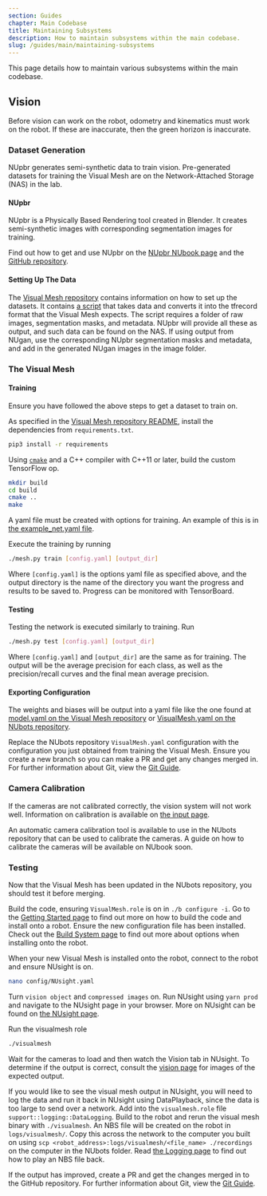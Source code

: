 ```yaml
---
section: Guides
chapter: Main Codebase
title: Maintaining Subsystems
description: How to maintain subsystems within the main codebase.
slug: /guides/main/maintaining-subsystems
---
```


This page details how to maintain various subsystems within the main codebase.

## Vision

Before vision can work on the robot, odometry and kinematics must work on the robot. If these are inaccurate, then the green horizon is inaccurate.

### Dataset Generation

NUpbr generates semi-synthetic data to train vision. Pre-generated datasets for training the Visual Mesh are on the Network-Attached Storage (NAS) in the lab.

#### NUpbr

NUpbr is a Physically Based Rendering tool created in Blender. It creates semi-synthetic images with corresponding segmentation images for training.

Find out how to get and use NUpbr on the [NUpbr NUbook page](/system/tools/nupbr) and the [GitHub repository](https://github.com/NUbots/NUpbr).

#### Setting Up The Data

The [Visual Mesh repository](https://github.com/Fastcode/VisualMesh) contains information on how to set up the datasets. It contains [a script](https://github.com/Fastcode/VisualMesh/blob/master/training/build_dataset.py) that takes data and converts it into the tfrecord format that the Visual Mesh expects. The script requires a folder of raw images, segmentation masks, and metadata. NUpbr will provide all these as output, and such data can be found on the NAS. If using output from NUgan, use the corresponding NUpbr segmentation masks and metadata, and add in the generated NUgan images in the image folder.

### The Visual Mesh

#### Training

Ensure you have followed the above steps to get a dataset to train on.

As specified in the [Visual Mesh repository README](https://github.com/Fastcode/VisualMesh), install the dependencies from `requirements.txt`.

```sh
pip3 install -r requirements
```

Using [`cmake`](https://cmake.org/) and a C++ compiler with C++11 or later, build the custom TensorFlow op.

```sh
mkdir build
cd build
cmake ..
make
```

A yaml file must be created with options for training. An example of this is in [the example_net.yaml file](https://github.com/Fastcode/VisualMesh/blob/master/example_net.yaml).

Execute the training by running

```sh
./mesh.py train [config.yaml] [output_dir]
```

Where `[config.yaml]` is the options yaml file as specified above, and the output directory is the name of the directory you want the progress and results to be saved to. Progress can be monitored with TensorBoard.

#### Testing

Testing the network is executed similarly to training. Run

```sh
./mesh.py test [config.yaml] [output_dir]
```

Where `[config.yaml]` and `[output_dir]` are the same as for training. The output will be the average precision for each class, as well as the precision/recall curves and the final mean average precision.

#### Exporting Configuration

The weights and biases will be output into a yaml file like the one found at [model.yaml on the Visual Mesh repository](https://github.com/Fastcode/VisualMesh/blob/master/example/model.yaml) or [VisualMesh.yaml on the NUbots repository](https://github.com/NUbots/NUbots/blob/master/module/vision/VisualMesh/data/config/VisualMesh.yaml).

Replace the NUbots repository `VisualMesh.yaml` configuration with the configuration you just obtained from training the Visual Mesh. Ensure you create a new branch so you can make a PR and get any changes merged in. For further information about Git, view the [Git Guide](/guides/general/git).

### Camera Calibration

If the cameras are not calibrated correctly, the vision system will not work well. Information on calibration is available on [the input page](/system/subsystems/input).

An automatic camera calibration tool is available to use in the NUbots repository that can be used to calibrate the cameras. A guide on how to calibrate the cameras will be available on NUbook soon.

### Testing

Now that the Visual Mesh has been updated in the NUbots repository, you should test it before merging.

Build the code, ensuring `VisualMesh.role` is on in `./b configure -i`. Go to the [Getting Started page](/guides/main/getting-started) to find out more on how to build the code and install onto a robot. Ensure the new configuration file has been installed. Check out the [Build System page](/system/foundations/build-system) to find out more about options when installing onto the robot.

When your new Visual Mesh is installed onto the robot, connect to the robot and ensure NUsight is on.

```sh
nano config/NUsight.yaml
```

Turn `vision object` and `compressed images` on. Run NUsight using `yarn prod` and navigate to the NUsight page in your browser. More on NUsight can be found on [the NUsight page](/system/tools/nusight).

Run the visualmesh role

```sh
./visualmesh
```

Wait for the cameras to load and then watch the Vision tab in NUsight. To determine if the output is correct, consult the [vision page](/system/subsystems/vision) for images of the expected output.

If you would like to see the visual mesh output in NUsight, you will need to log the data and run it back in NUsight using DataPlayback, since the data is too large to send over a network. Add into the `visualmesh.role` file `support::logging::DataLogging`. Build to the robot and rerun the visual mesh binary with `./visualmesh`. An NBS file will be created on the robot in `logs/visualmesh/`. Copy this across the network to the computer you built on using `scp <robot_address>:logs/visualmesh/<file_name> ./recordings` on the computer in the NUbots folder. Read [the Logging page](/system/subsystems/logging) to find out how to play an NBS file back.

If the output has improved, create a PR and get the changes merged in to the GitHub repository. For further information about Git, view the [Git Guide](/guides/general/git).
